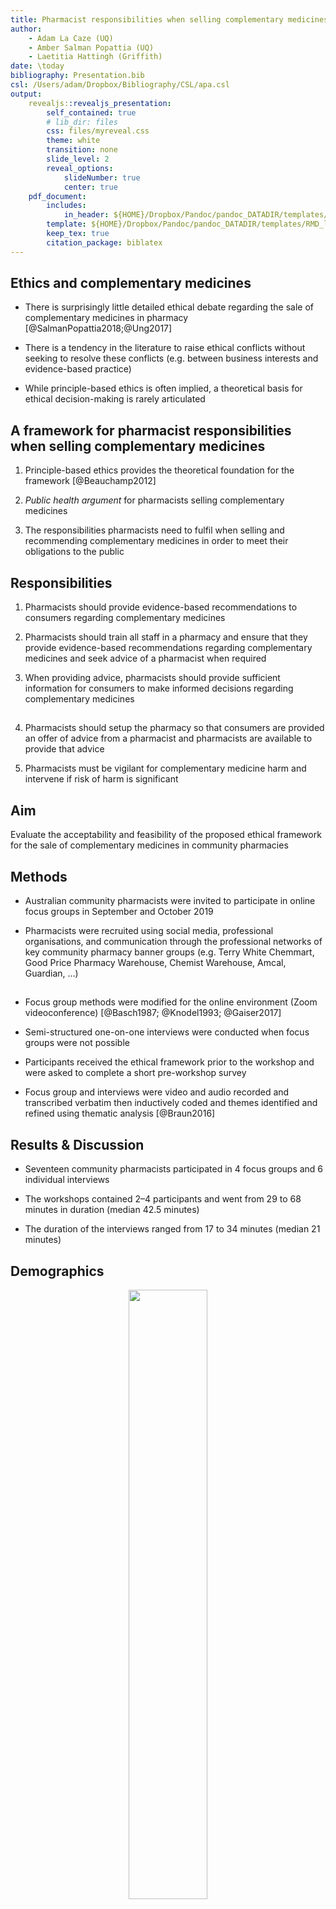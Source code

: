 ```yaml
---
title: Pharmacist responsibilities when selling complementary medicines
author:
    - Adam La Caze (UQ)
    - Amber Salman Popattia (UQ)
    - Laetitia Hattingh (Griffith)
date: \today
bibliography: Presentation.bib
csl: /Users/adam/Dropbox/Bibliography/CSL/apa.csl
output:
    revealjs::revealjs_presentation:
        self_contained: true
        # lib_dir: files
        css: files/myreveal.css
        theme: white
        transition: none
        slide_level: 2
        reveal_options:
            slideNumber: true
            center: true
    pdf_document:
        includes:
            in_header: ${HOME}/Dropbox/Pandoc/pandoc_DATADIR/templates/RMD_preamble.tex
        template: ${HOME}/Dropbox/Pandoc/pandoc_DATADIR/templates/RMD_latextemp.latex
        keep_tex: true
        citation_package: biblatex
---
```



## Ethics and complementary medicines

* There is surprisingly little detailed ethical debate regarding the sale of complementary medicines in pharmacy [@SalmanPopattia2018;@Ung2017]

* There is a tendency in the literature to raise ethical conflicts  without seeking to resolve these conflicts (e.g. between business interests and evidence-based practice)

* While principle-based ethics is often implied, a theoretical basis for ethical decision-making is rarely articulated


## A framework for pharmacist responsibilities when selling complementary medicines {data-background=#FBB800}

1. Principle-based ethics provides the theoretical foundation for the framework [@Beauchamp2012]

2. *Public health argument* for pharmacists selling complementary medicines

3. The responsibilities pharmacists need to fulfil when selling and recommending complementary medicines in order to meet their obligations to the public

## Responsibilities {data-background=#FBB800}

1.  Pharmacists should provide evidence-based recommendations to consumers regarding complementary medicines

2.  Pharmacists should train all staff in a pharmacy and ensure that they provide evidence-based recommendations regarding complementary medicines and seek advice of a pharmacist when required

3.  When providing advice, pharmacists should provide sufficient information for consumers to make informed decisions regarding complementary medicines

## {data-background=#FBB800}

4.  Pharmacists should setup the pharmacy so that consumers are provided an offer of advice from a pharmacist and pharmacists are available to provide that advice

5.   Pharmacists must be vigilant for complementary medicine harm and intervene if risk of harm is significant


<!-- ## {data-background=#EB602B}

<center>

![image](files/flowchart.png){width="50%"}

Flowchart for pharmacist responsibilities when selling complementary medicines

</center> -->

## Aim {data-background=#4085C6}

Evaluate the acceptability and feasibility of the proposed ethical framework for the sale of complementary medicines in community pharmacies

<!-- * How do pharmacists vary in their approach to the sale of complementary medicines?
* Identify any barriers to the acceptance or implementation of the framework in community pharmacy -->

## Methods {data-background=#4085C6}

* Australian community pharmacists were invited to participate in online focus groups in September and October 2019

* Pharmacists were recruited using social media, professional organisations, and communication through the professional networks of key community pharmacy banner groups (e.g. Terry White Chemmart, Good Price Pharmacy Warehouse, Chemist Warehouse, Amcal, Guardian, ...)

## {data-background=#4085C6}

* Focus group methods were modified for the online environment (Zoom videoconference) [@Basch1987; @Knodel1993; @Gaiser2017]

* Semi-structured one-on-one interviews were conducted when focus groups were not possible

* Participants received the ethical framework prior to the workshop and were asked to complete a short pre-workshop survey

* Focus group and interviews were video and audio recorded and transcribed verbatim then inductively coded and themes identified and refined using thematic analysis [@Braun2016]

## Results & Discussion 

* Seventeen community pharmacists participated in 4 focus groups and 6 individual interviews

* The workshops contained 2--4 participants and went from 29 to 68 minutes in duration (median 42.5 minutes)

* The duration of the interviews ranged from 17 to 34 minutes (median 21 minutes)

## Demographics

<center>

![](files/demo.png){width="50%"}

</center>

<!-- ## Pre-survey

<center>

![](files/plot.png)

</center> -->

<!-- NOTE: 29/11/2019 this needs work -->


## Theme 1: Approach to complementary medicines (reactive--proactive)

<p class="question fragment" data-fragment-index="1">
...you feel a lot **more secure at the back counter** or in a dispensary than you do out in the vitamin section. (D5P8)
</p> 

\

<p class="question fragment" data-fragment-index="2">
Pharmacists are becoming more involved than before. People are trusting pharmacists more. They always check their complementary medicine. (D1P1)
</p> 

## Theme 2: Approach to evidence

<p class="question fragment"> [W]e shouldn't just be selling things because someone ... says, "Oh, this turmeric is great for the sake of curing cancer." I think __there has to be some level of evidence...__  (D4P5)</p> 

\

<p class="question fragment"> ...[this] is where __placebo effects__ comes in. So hey, if it's not doing them any harm and they think it's better for them and they're going on in their life and happy days, you just let them go. (D5P7)</p>

## Variation within themes

<center>

![image](files/CMEthics_context3.png){width="65%"}

</center>

## Theme 3: Navigating practice in a retail environment

<p class="question fragment">I own a pharmacy ... I still work in the shop on a daily basis. So I still come across on a daily basis having to chat to people about this. But them I am also going to come at it from the side [that __complementary medicines__] __prop up half of the bank loan__. (D5P7)</p> 

\

<p class="question fragment">If a pharmacy's going to lose money for the sake of a sale, that isn't a good enough reason for the sake of giving something out. We should always be having a look at evidence-based treatments, ... (D4P5)</p> 


<!-- ## Acceptability & feasibility of the framework {data-background=#FBB800}

* Most participants felt the framework was **acceptable**

* Some had concerns regarding **feasibility**---these depended how they approached complementary medicines and approached evidence

* Main perceived threat to acceptability was __cost impost__---directly rebutted by other participants -->

## Acceptability & feasibility 

<center>

![image](files/CMEthics_accfeas.png){width="65%"}

</center>

<!-- ## Enabling implementation {data-background=#FBB800}

* __Independent training__ for pharmacy support staff in evidence-based practice & the framework---basics for for all staff with pathways to more advanced training for champions

* Provide guidance on __information resources__ -->

## Conclusion & next steps {data-background=#51247A}

* The *Framework for pharmacist responsibilities when selling complementary medicines* provides specific guidance to pharmacists on fulfilling their responsibilities when selling complementary medicines

* The framework is __acceptable__ to pharmacists and most felt it was __feasible__---especially with targeted support 

* The framework and findings of this study will be submitted to key professional professional bodies with the aim of informing policy


## Thanks & questions {data-background=#51247A}


<div class="twocolumn">
<div>

*Acknowledgements*

* This work was supported by an APSA Research Grant
* Without this support it would not have been completed (yet)
* Thank you to the professional services pharmacist that distributed the project invitation to their colleagues

</div>
<div>

*Questions*

* [Themes & common topics](#/themes-common-topics-back){style="color:#FBB800"}
* [Quotes regarding cost impost](#/acceptability-cost-impost){style="color:#FBB800"}
* [Additional threats to acceptability](#/additional-threats-to-acceptability){style="color:#FBB800"}
* [PSA Code of Ethics guidance](#/psa-code-of-ethics){style="color:#FBB800"}
* [References](#/references){style="color:#FBB800"}

</div>
</div>

<!-- ## Test Grid {data-background="files/CMEthics_context3.png"}

<div class="grid-container" style="font-size: 80%">
<div class="fragment" style="background-color: blue; color: white">
* 1 This work was supported by a APSA Research Grant
* Without this support it would not have been completed (yet)
* Thank you to the professional services pharmacist that distributed the project invitation to their colleagues
</div>
<div>
* 2 This work was supported by a APSA Research Grant
* Without this support it would not have been completed (yet)
* Thank you to the professional services pharmacist that distributed the project invitation to their colleagues
</div>
<div class="fragment">
* 3 This work was supported by a APSA Research Grant
* Without this support it would not have been completed (yet)
* Thank you to the professional services pharmacist that distributed the project invitation to their colleagues
</div>
<div>
* 4 This work was supported by a APSA Research Grant
* Without this support it would not have been completed (yet)
* Thank you to the professional services pharmacist that distributed the project invitation to their colleagues
</div>
</div> -->

## Themes & common topics ([Back](#/thanks-questions))

<center>

![image](files/CMEthics_context2.png){width="65%"}

</center>


## Acceptability & cost impost {style="font-size: 80%"}

<p class="question">I would say consumers mostly view [complementary medicines] as an __item of commerce__. You buy them like you buy bread and milk, in some instances, for some of them. So you’ve now imposed this cost on us providing evidence, but in order to do that, we have to mark the product up more. Then you’ve got this __two-tiered system__. (D5P7)</p>

\

<!-- <p class="question fragment"> Yeah, but I guess my point is more, why is the ownership on us as pharmacists and providing wages to pharmacists to go out and provide this advice, where you can go and explore and get it without advice? And then in order to recover those costs you mark the product up higher which means you can't then compete on an item of commerce. There's only so much people will pay for advice. (D5P7)</p> -->

<p class="question fragment">I think that having the degree means that ... people come for a __higher level of service__ and understanding than what they can get in the supermarket. And that's part of what differentiates us professionally. And that's part of why it's still called __a pharmacy and not a supermarket__. I'm comfortable that I would actually be probably more comfortable practising where the TGA just says, "Yes, that is safe to take." And then the pharmacist makes the clinical judgement and says, "Well, this may not be the best product for you." I think that that's literally our goal. (D5P9)</p> 

<div style="font-size: 60%;">

[Back](#/thanks-questions)
</div>

## Additional threats to acceptability

1. Need to have a clear account of evidence-based practice in this context

2. Need to address arguments that the framework **doesn't go far enough**: imprimatur of selling complementary medicines; implicit recommendations (shelf-talkers, etc)

<div style="font-size: 60%;">

[Back](#/thanks-questions)
</div>

## PSA Code of Ethics

Integrity
Principle 1 (h)

<p class="question">A pharmacist will only purchase, supply or promote any medicine, complementary medicine, herbal remedy or other healthcare product where there is credible evidence of efficacy and that benefit of use outweighs the risk</p>

<div style="font-size: 60%;">

[Back](#/thanks-questions)
</div>

## References {style="font-size: 55%;"}

<!--
NOTE: initial early slides.. cut due to time

<div class="notes">

## Introduction

* Complementary medicines are a $4.9 billion dollar industry in Australia---41% of which is sold through pharmacies [@ComplementaryMedicinesAustralia2018]

* Consumers often expect complementary medicines sold in pharmacy to be more effective and safe [@Tran:2013kh]

* Many consumers purchase complementary medicines as a personal health choice and expect the health professional to act in a consultative role [@Kwan2008; @Iyer2016b]

##

![image](files/choice.png){width="40%"}
![image](files/4corners.png){width="40%"}

</div>
<div class="notes">

Recent reports
from [CHOICE](https://www.choice.com.au/health-and-body/health-practitioners/doctors/articles/pharmacy-advice-for-stress)
and [Four
Corners](http://www.abc.net.au/4corners/stories/2017/02/13/4616948.htm)
highlight some of the problems relating to the sale of complementary
medicines in Australian community pharmacies [@Thompson2017; @Bray2017].
CHOICE sent secret-shoppers into community pharmacies and found that
pharmacists and pharmacy support staff recommended complementary
medicines that lacked evidence for effectiveness and frequently provided
misleading information regarding the likely effectiveness of the
product. This follows similar investigations, such as @Arnold2016 and
public discussion regarding the practice of community pharmacies selling
homeopathy [@Committee:2014tp].

There are two important components to these reports: (i) pharmacists are
selling products that lack evidence of efficacy and (ii) pharmacists are
provided misleading advice regarding efficacy.

## Code of Ethics (Australia)

Integrity
Principle 1 (h)

<p class="question">A pharmacist will only purchase, supply or promote any medicine, complementary medicine, herbal remedy or other healthcare product where there is credible evidence of efficacy and that benefit of use outweighs the risk</p> 

</div> -->


